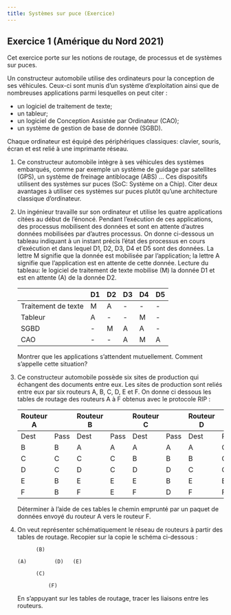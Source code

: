 ```yaml
---
title: Systèmes sur puce (Exercice)
---
```


## Exercice 1 (Amérique du Nord 2021)

Cet exercice porte sur les notions de routage, de processus et de systèmes sur puces.

Un constructeur automobile utilise des ordinateurs pour la conception de ses véhicules.
Ceux-ci sont munis d'un système d'exploitation ainsi que de nombreuses applications parmi lesquelles on peut citer :

- un logiciel de traitement de texte;
- un tableur;
- un logiciel de Conception Assistée par Ordinateur (CAO);
- un système de gestion de base de donnée (SGBD).

Chaque ordinateur est équipé des périphériques classiques: clavier, souris, écran et est relié à une imprimante réseau.

1.  Ce constructeur automobile intègre à ses véhicules des systèmes embarqués, comme par exemple un système de guidage par satellites (GPS), un système de freinage antiblocage (ABS) ...
    Ces dispositifs utilisent des systèmes sur puces (SoC: Système on a Chip).
    Citer deux avantages à utiliser ces systèmes sur puces plutôt qu'une architecture classique d'ordinateur.

2.  Un ingénieur travaille sur son ordinateur et utilise les quatre applications citées au début de l'énoncé.
    Pendant l'exécution de ces applications, des processus mobilisent des données et sont en attente d'autres données mobilisées par d'autres processus.
    On donne ci-dessous un tableau indiquant à un instant précis l'état des processus en cours d'exécution et dans lequel D1, D2, D3, D4 et D5 sont des données.
    La lettre M signifie que la donnée est mobilisée par l'application; la lettre A signifie que l'application est en attente de cette donnée.
    Lecture du tableau: le logiciel de traitement de texte mobilise (M) la donnée D1 et est en attente (A) de la donnée D2.

    |                     | D1 | D2 | D3 | D4 | D5 |
    |---------------------|----|----|----|----|----|
    | Traitement de texte | M  | A  | -  | -  | -  |
    | Tableur             | A  | -  | -  | M  | -  |
    | SGBD                | -  | M  | A  | A  | -  |
    | CAO                 | -  | -  | A  | M  | A  |

    Montrer que les applications s'attendent mutuellement. Comment s'appelle cette situation?

3.  Ce constructeur automobile possède six sites de production qui échangent des documents entre eux. Les sites de production sont reliés entre eux par six routeurs A, B, C, D, E et F.
    On donne ci dessous les tables de routage des routeurs A à F obtenus avec le protocole RIP :

    | Routeur A |       | Routeur B |       | Routeur C |       | Routeur D |       | Routeur E |       | Routeur F |       |
    |-----------|-------|-----------|-------|-----------|-------|-----------|-------|-----------|-------|-----------|-------|
    | Dest      | Pass  | Dest      | Pass  | Dest      | Pass  | Dest      | Pass  | Dest      | Pass  | Dest      | Pass  |
    | B         | B     | A         | A     | A         | A     | A         | C     | A         | B     | A         | D     |
    | C         | C     | C         | C     | B         | B     | B         | C     | B         | B     | B         | E     |
    | D         | C     | D         | C     | D         | D     | C         | C     | C         | B     | C         | D     |
    | E         | B     | E         | E     | E         | B     | E         | E     | D         | D     | D         | D     |
    | F         | B     | F         | E     | F         | D     | F         | F     | F         | F     | E         | E     |

    Déterminer à l'aide de ces tables le chemin emprunté par un paquet de données envoyé du routeur A vers le routeur F.

4.  On veut représenter schématiquement le réseau de routeurs à partir des tables de routage.
    Recopier sur la copie le schéma ci-dessous :

    ```text
          (B)

    (A)         (D)   (E)

          (C)

              (F)
    ```

    En s'appuyant sur les tables de routage, tracer les liaisons entre les routeurs.
